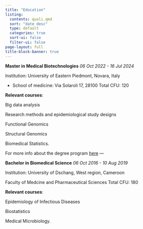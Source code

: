 ```yaml
---
title: "Education"
listing:
  contents: quali.qmd
  sort: "date desc"
  type: default
  categories: true
  sort-ui: false
  filter-ui: false
page-layout: full
title-block-banner: true
---
```


**Master in Medical Biotechnologies** *06 Oct 2022 - 16 Jul 2024*

Institution: University of Eastern Piedmont, Novara, Italy

-   School of medicine: Via Solaroli 17, 28100 Total CFU: 120

**Relevant courses**:

Big data analysis

Research methods and epidemiological study designs

Functional Genomics

Structural Genomics

Biomedical Statistics.

For more info about the degree program [here](https://www.uniupo.it/en/courses/masters-degrees/medical-biotechnologies-course-held-english){target="blank"} ---

**Bachelor in Biomedical Science** *06 Oct 2016 - 10 Aug 2019*

Institution: University of Dschang, West region, Cameroon

Faculty of Medcine and Pharmaceutical Sciences Total CFU: 180

**Relevant courses**:

Epidemiology of Infectious Diseases

Biostatistics

Medical Microbiology.
